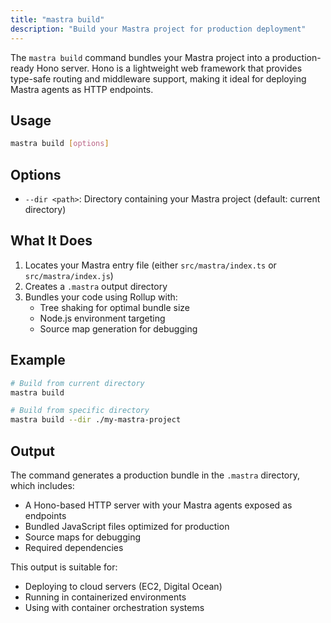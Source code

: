 ```yaml
---
title: "mastra build"
description: "Build your Mastra project for production deployment"
---
```


The `mastra build` command bundles your Mastra project into a production-ready Hono server. Hono is a lightweight web framework that provides type-safe routing and middleware support, making it ideal for deploying Mastra agents as HTTP endpoints.

## Usage

```bash
mastra build [options]
```

## Options

- `--dir <path>`: Directory containing your Mastra project (default: current directory)

## What It Does

1. Locates your Mastra entry file (either `src/mastra/index.ts` or `src/mastra/index.js`)
2. Creates a `.mastra` output directory
3. Bundles your code using Rollup with:
   - Tree shaking for optimal bundle size
   - Node.js environment targeting
   - Source map generation for debugging

## Example

```bash
# Build from current directory
mastra build

# Build from specific directory
mastra build --dir ./my-mastra-project
```

## Output

The command generates a production bundle in the `.mastra` directory, which includes:
- A Hono-based HTTP server with your Mastra agents exposed as endpoints
- Bundled JavaScript files optimized for production
- Source maps for debugging
- Required dependencies

This output is suitable for:
- Deploying to cloud servers (EC2, Digital Ocean)
- Running in containerized environments
- Using with container orchestration systems
